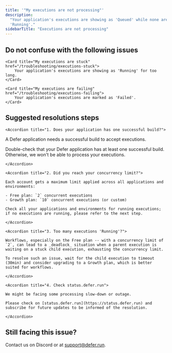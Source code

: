 ```yaml
---
title: '"My executions are not processing"'
description:
  "Your application's executions are showing as 'Queued' while none are
  'Running'."
sidebarTitle: "Executions are not processing"
---
```


## Do not confuse with the following issues

<CardGroup cols={2}>

    <Card title="My executions are stuck" href="/troubleshooting/executions-stuck">
        Your application's executions are showing as 'Running' for too long.
    </Card>

    <Card title="My executions are failing" href="/troubleshooting/executions-failing">
        Your application's executions are marked as 'Failed'.
    </Card>

</CardGroup>

## Suggested resolutions steps

<AccordionGroup>

    <Accordion title="1. Does your application has one successful build?">

A Defer application needs a successful build to accept executions.

Double-check that your Defer application has at least one successful build.
Otherwise, we won't be able to process your executions.

    </Accordion>

    <Accordion title="2. Did you reach your concurrency limit?">

    Each account gets a maximum limit applied across all applications and environments:

    - Free plan: `2` concurrent executions
    - Growth plan: `10` concurrent executions (or custom)

    Check all your applications and environments for running executions; if no executions are running, please refer to the next step.

    </Accordion>

    <Accordion title="3. Too many executions 'Running'?">

    Workflows, especially on the Free plan -- with a concurrency limit of `2`, can lead to a _deadlock_ situation when a parent execution is waiting on a stuck child execution, exhausting the concurrency limit.

    To resolve such an issue, wait for the child execution to timeout (30min) and consider upgrading to a Growth plan, which is better suited for workflows.

    </Accordion>

    <Accordion title="4. Check status.defer.run">

    We might be facing some processing slow-down or outage.

    Please check on [status.defer.run](https://status.defer.run) and subscribe for future updates to be informed of the resolution.

    </Accordion>

</AccordionGroup>

## Still facing this issue?

Contact us on Discord or at support@defer.run.

<script src="https://status.defer.run/embed/script.js"></script>
